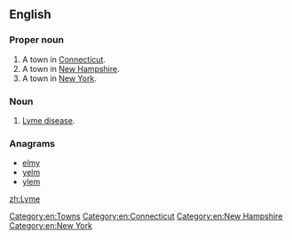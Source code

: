 {{also|lyme}}
==English==

===Proper noun===
{{en-proper noun}}

# A town in [[Connecticut]].
# A town in [[New Hampshire]].
# A town in [[New York]].

===Noun===
{{en-noun|-}}

# [[Lyme disease]].

===Anagrams===
* [[elmy#English|elmy]] 
* [[yelm#English|yelm]]
* [[ylem#English|ylem]]

[[Category:en:Towns]]
[[Category:en:Connecticut]]
[[Category:en:New Hampshire]]
[[Category:en:New York]]

[[zh:Lyme]]